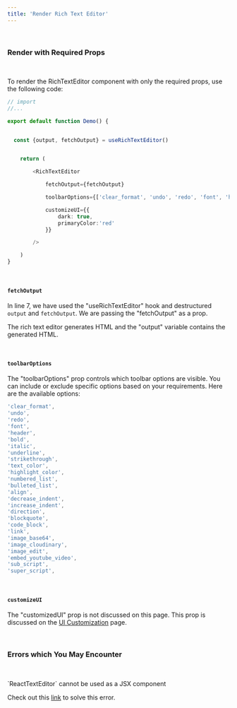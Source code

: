```yaml
---
title: 'Render Rich Text Editor'
---
```




&nbsp;

### Render with Required Props

&nbsp;

To render the RichTextEditor component with only the required props, use the following code:


```ts showLineNumbers copy  
// import
//...

export default function Demo() {


  const {output, fetchOutput} = useRichTextEditor()


    return (

        <RichTextEditor

            fetchOutput={fetchOutput}

            toolbarOptions={['clear_format', 'undo', 'redo', 'font', 'header', 'bold', 'italic', 'underline', 'strikethrough', 'text_color', 'highlight_color', 'numbered_list', 'bulleted_list', 'align', 'decrease_indent', 'increase_indent', 'direction', 'blockquote', 'code_block', 'link',  'embed_youtube_video', 'image_base64', 'image_edit', 'sub_script', 'super_script']}

            customizeUI={{
                dark: true,
                primaryColor:'red'
            }}

        />

    )
}
```

&nbsp;

#### `fetchOutput`


In line 7, we have used the "useRichTextEditor" hook and destructured  `output` and `fetchOutput`. We are passing the "fetchOutput" as a prop. 

The rich text editor generates HTML and the "output" variable contains the generated HTML.


&nbsp;

#### `toolbarOptions`

The "toolbarOptions" prop controls which toolbar options are visible. You can include or exclude specific options based on your requirements. Here are the available options:

```ts copy
'clear_format',
'undo',
'redo', 
'font', 
'header', 
'bold', 
'italic',
'underline',
'strikethrough',
'text_color',
'highlight_color',
'numbered_list', 
'bulleted_list',
'align',
'decrease_indent', 
'increase_indent',
'direction', 
'blockquote', 
'code_block',
'link',
'image_base64',
'image_cloudinary',
'image_edit',
'embed_youtube_video', 
'sub_script', 
'super_script', 
```


&nbsp;

#### `customizeUI`

The "customizedUI" prop is not discussed on this page.  This prop is discussed on the [UI Customization](/ui-customization) page.



&nbsp;

### Errors which You May Encounter

&nbsp;



<Callout type='error' emoji="️🚫">
`ReactTextEditor` cannot be used as a JSX component
</Callout>


Check out this  [link](/common-errors#reacttexteditor-cannot-be-used-as-a-jsx-component) to solve this error.
